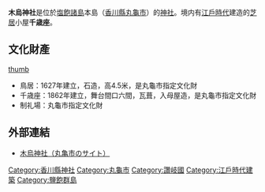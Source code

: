 {{日本神社
| name =
木烏神社| img = file:Kogarasu-jinja02s3872.jpg
| img_capt =
正面是拜殿、左手是千歳座| image_width = 260
| nihongo =
木烏神社| hiragana =
こがらすじんじゃ| romaji =
| location = [[香川縣|香川縣]][[丸龜市|丸龜市]]本島町泊670番地
| god = [[大国主神|大国主神]]、[[天押立神|天押立神]]、[[少彦名神|少彦名神]]
| type =
| struct =
| open_year =
| cere_date = 10月8及9日
|}}
'''木烏神社'''是位於[[塩飽諸島|塩飽諸島]]本島（[[香川縣|香川縣]][[丸龜市|丸龜市]]）的[[神社|神社]]。境内有[[江戶時代|江戶時代]]建造的[[芝居|芝居]]小屋'''千歳座'''。

== 文化財產 ==

[[file:Kogarasu-jinja01s3872.jpg|thumb]]

* 鳥居：1627年建立，石造，高4.5米，是丸龜市指定文化財
* 千歳座：1862年建立，舞台間口六間，瓦葺，入母屋造，是丸龜市指定文化財
* 制礼場：丸龜市指定文化財

== 外部連結 ==
{{Commons|Category:Kogarasu-jinja}}

* [http://www.city.marugame.kagawa.jp/sightseeing/history/3_7.html 木烏神社（丸亀市のサイト）] {{Wayback|url=http://www.city.marugame.kagawa.jp/sightseeing/history/3_7.html |date=20110809072953 }}

{{shinto-stub}}

[[Category:香川縣神社|Category:香川縣神社]]
[[Category:丸龜市|Category:丸龜市]]
[[Category:讚岐國|Category:讚岐國]]
[[Category:江戶時代建築|Category:江戶時代建築]]
[[Category:鹽飽群島|Category:鹽飽群島]]